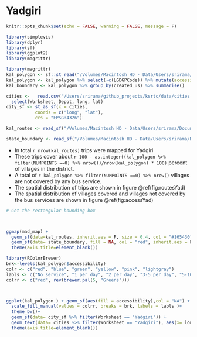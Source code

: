 # Yadgiri

```r
knitr::opts_chunk$set(echo = FALSE, warning = FALSE, message = F)

library(simplevis)
library(dplyr)
library(sf)
library(ggplot2)
library(magrittr)

```

```r
library(magrittr)
kal_polygon <- sf::st_read("/Volumes/Macintosh HD - Data/Users/srirama/Documents/raviuitp/yadgiri_division/wgs_yadgiri_accessibility.shp") 
kal_polygon <- kal_polygon %>% select(-c(LGDGPCode)) %>% mutate(accessibility = cut(NUMPOINTS, breaks=c(-Inf,0,1,2,5,10,Inf)))
kal_boundary <- kal_polygon %>% group_by(created_us) %>% summarise() 

cities <-   read.csv("/Users/srirama/github_projects/ksrtc/data/cities.csv") %>% 
  select(Worksheet, Depot, long, lat)
city_sf <- st_as_sf(x = cities,                         
           coords = c("long", "lat"),
           crs = "EPSG:4326")

kal_routes <- read_sf("/Volumes/Macintosh HD - Data/Users/srirama/Documents/raviuitp/yadgiri_division/yadgiri_routes.shp")

state_boundary <- read_sf("/Volumes/Macintosh HD - Data/Users/srirama/Documents/raviuitp/shapefiles/State/State_Boundary.shp")


```


-   In total `r nrow(kal_routes)` trips were mapped for Yadgiri
-   These trips cover about `r 100 - as.integer((kal_polygon %>% filter(NUMPOINTS ==0) %>% nrow())/nrow(kal_polygon) * 100)` percent of villages in the district.
-   A total of `r kal_polygon %>% filter(NUMPOINTS ==0) %>% nrow()` villages are not covered by any bus service.
-   The spatial distribution of trips are shown in figure \@ref(fig:routesYad)
-   The spatial distribution of villages covered and villages not covered by the bus services are shown in figure \@ref(fig:accessYad)

```r
# Get the rectangular bounding box



ggmap(mad_map) + 
  geom_sf(data=kal_routes, inherit.aes = F, size = 0.4, col = "#165430") +
  geom_sf(data= state_boundary, fill = NA, col = "red", inherit.aes = F)+
  theme(axis.title=element_blank())

```

```r

library(RColorBrewer)
brk<-levels(kal_polygon$accessibility)
colr <- c("red", "blue", "green", "yellow", "pink", "lightgray")
labls <- c("No service", "1 per day", "2 per day", "3-5 per day", "5-10 per day", "more than 10 per day")
colrr <- c("red", rev(brewer.pal(5, "Greens")))



ggplot(kal_polygon ) + geom_sf(aes(fill = accessibility),col = "NA") +
  scale_fill_manual(values = colrr, breaks = brk, labels = labls )+
  theme_bw()+
  geom_sf(data= city_sf %>% filter(Worksheet == "Yadgiri")) +
  geom_text(data= cities %>% filter(Worksheet == "Yadgiri"), aes(x= long, y = lat, label = Depot), vjust=-1)+
  theme(axis.title=element_blank())
  

```

